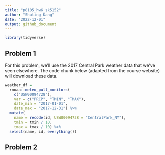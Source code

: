 ```yaml
---
title: "p8105_hw6_sk5152"
author: "Shuting Kang"
date: "2022-12-01"
output: github_document
---
```

```r
library(tidyverse)
```
## Problem 1 
For this problem, we’ll use the 2017 Central Park weather data that we’ve seen elsewhere. The code chunk below (adapted from the course website) will download these data.
```r
weather_df = 
  rnoaa::meteo_pull_monitors(
    c("USW00094728"),
    var = c("PRCP", "TMIN", "TMAX"), 
    date_min = "2017-01-01",
    date_max = "2017-12-31") %>%
  mutate(
    name = recode(id, USW00094728 = "CentralPark_NY"),
    tmin = tmin / 10,
    tmax = tmax / 10) %>%
  select(name, id, everything())
```
## Problem 2

